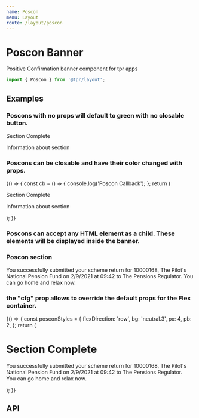 ```yaml
---
name: Poscon
menu: Layout
route: /layout/poscon
---
```



# Poscon Banner

Positive Confirmation banner component for tpr apps

```js
import { Poscon } from '@tpr/layout';
```

## Examples

### Poscons with no props will default to green with no closable button.

<Playground>
	<Poscon>
		<p style={{ color: 'white' }}>Section Complete</p>
		<p style={{ color: 'white' }}>Information about section</p>
	</Poscon>
</Playground>

### Poscons can be closable and have their color changed with props.

<Playground>
	{() => {
		const cb = () => {
			console.log('Poscon Callback');
		};
		return (
			<Poscon color={'warning.1'} enableClose={true} callback={cb}>
				<p>Section Complete</p>
				<p>Information about section</p>
			</Poscon>
		);
	}}
</Playground>

### Poscons can accept any HTML element as a child. These elements will be displayed inside the banner.

<Playground>
	<Poscon enableClose={true}>
		<H3 cfg={{ color: 'white', my: 4 }}>Poscon section</H3>
		<P cfg={{ color: 'white' }}>
			You successfully submitted your scheme return for 10000168, The Pilot's
			National Pension Fund on 2/9/2021 at 09:42 to The Pensions Regulator. You
			can go home and relax now.
		</P>
	</Poscon>
</Playground>

### the "cfg" prop allows to override the default props for the Flex container.

<Playground>
	{() => {
		const posconStyles = {
			flexDirection: 'row',
			bg: 'neutral.3',
			px: 4,
			pb: 2,
		};
		return (
			<Poscon cfg={posconStyles} enableClose={true} closeButtonColor="black">
				<H1 cfg={{ pr: 4 }}>Section Complete</H1>
				<P cfg={{ textAlign: 'right' }}>
					You successfully submitted your scheme return for 10000168, The
					Pilot's National Pension Fund on 2/9/2021 at 09:42 to The Pensions
					Regulator.
					<br />
					You can go home and relax now.
				</P>
			</Poscon>
		);
	}}
</Playground>

## API

<Props of={Poscon} />
